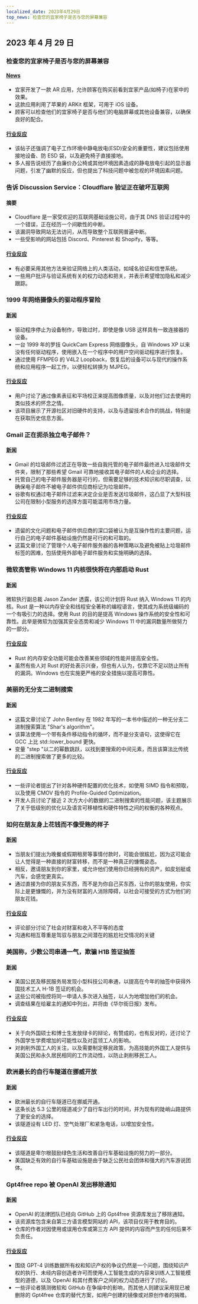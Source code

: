 ```yaml
---
localized_date: 2023年4月29日
top_news: 检查您的宜家椅子是否与您的屏幕兼容
---
```




## 2023 年 4 月 29 日

### 检查您的宜家椅子是否与您的屏幕兼容

#### [News](https://mastodon.social/@haeckerfelix/110272427676278609)

- 宜家开发了一款 AR 应用，允许顾客在购买前看到宜家产品(如椅子)在家中的效果。
- 这款应用利用了苹果的 ARKit 框架，可用于 iOS 设备。
- 顾客可以检查他们的宜家椅子是否与他们的电脑屏幕或其他设备兼容，以确保良好的配合。

#### [行业反应](http://news.ycombinator.com/item?id=35742476)

- 该帖子还强调了电子工作环境中静电放电(ESD)安全的重要性，建议包括使用接地设备、防 ESD 袋，以及避免椅子直接接地。
- 多人报告说经历了由廉价办公椅或其他环境因素造成的静电放电引起的显示器问题，引发了幽默的反应，但也提出了科技问题中被忽视的环境因素问题。

### 告诉 Discussion Service：Cloudflare 验证正在破坏互联网

#### 摘要

- Cloudflare 是一家受欢迎的互联网基础设施公司，由于其 DNS 验证过程中的一个错误，正在经历一个间歇性的中断。
- 该漏洞导致网站无法访问，从而导致整个互联网普遍中断。
- 一些受影响的网站包括 Discord、Pinterest 和 Shopify，等等。

#### [行业反应](http://news.ycombinator.com/item?id=35742606)

- 有必要采用其他方法来验证网络上的人类活动，如域名验证和信誉系统。
- 一些用户批评与验证系统有关的权力动态和把关，并表示希望增加隐私和减少跟踪。

### 1999 年网络摄像头的驱动程序冒险

#### [新闻](https://blog.benjojo.co.uk/post/quickcam-usb-userspace-driver)

- 驱动程序停止为设备制作，导致过时，即使是像 USB 这样具有一致连接器的设备。
- 一台 1999 年的罗技 QuickCam Express 网络摄像头，自 Windows XP 以来没有任何驱动程序，使用嵌入在一个程序中的用户空间驱动程序进行恢复。
- 通过使用 FFMPEG 的 V4L2 Loopback，恢复后的设备可以与现代的操作系统和应用程序一起工作，以便轻松转换为 MJPEG。

#### [行业反应](http://news.ycombinator.com/item?id=35740001)

- 用户讨论了通过像素表征和平场校正来提高图像质量，以及对他们过去使用的类似技术的怀念之情。
- 该项目展示了开源社区对旧硬件的支持，以及与遗留技术合作的挑战，特别是在获取历史信息方面。

### Gmail 正在扼杀独立电子邮件？

#### [新闻](https://tutanota.com/blog/posts/gmail-independent-email)

- Gmail 的垃圾邮件过滤正在导致一些自我托管的电子邮件最终进入垃圾邮件文件夹，限制了那些希望 Gmail 可靠地接收其电子邮件的人和企业的选择。
- 托管自己的电子邮件服务器是可行的，但需要足够的技术知识和尽职调查，以确保电子邮件不被电子邮件供应商标记为垃圾邮件。
- 谷歌有权通过电子邮件过滤来决定企业是否发送垃圾邮件，这凸显了大型科技公司在限制小型服务的选择方面可能滥用市场力量。

#### [行业反应](http://news.ycombinator.com/item?id=35744888)

- 遗留的文化问题和电子邮件供应商的深口袋被认为是互操作性的主要问题，运行自己的电子邮件基础设施仍然是可行的和可取的。
- 这篇文章讨论了管理个人电子邮件服务器的各种策略以及避免被贴上垃圾邮件标签的困难，包括使用外部电子邮件服务和实施明确的选择。

### 微软高管称 Windows 11 内核很快将在内部启动 Rust

#### [新闻](https://www.neowin.net/news/senior-microsoft-exec-says-windows-11-kernel-will-soon-be-booting-with-rust-inside/)

微软执行副总裁 Jason Zander 透露，该公司计划将 Rust 纳入 Windows 11 的内核。Rust 是一种以内存安全和线程安全著称的编程语言，使其成为系统级编码的一个有吸引力的选择。使用 Rust 的目的是提高 Windows 操作系统的安全性和可靠性。此举是微软为加强其安全态势和减少 Windows 11 中的漏洞数量所做努力的一部分。

#### [行业反应](http://news.ycombinator.com/item?id=35738829)

- Rust 的内存安全功能可能会改善某些领域的性能并提高安全性。
- 虽然有些人对 Rust 的好处表示兴奋，但也有人认为，仅靠它不足以防止所有的漏洞。Windows 也在实施更严格的安全措施以提高可靠性。

### 美丽的无分支二进制搜索

#### [新闻](https://probablydance.com/2023/04/27/beautiful-branchless-binary-search/)

- 这篇文章讨论了 John Bentley 在 1982 年写的一本书中描述的一种无分支二进制搜索算法 "Shar's algorithm"。
- 该算法使用一个带有条件移动指令的循环，而不是分支语句，这使得它在 GCC 上比 std::lower_bound 更快。
- 变量 "step "以二的幂数跳跃，以找到要搜索的中间元素，而且该算法比传统的二进制搜索做了更多的比较。

#### [行业反应](http://news.ycombinator.com/item?id=35737862)

- 一些评论者提出了针对各种硬件配置的优化技术，如使用 SIMD 指令和预取，以及使用 CMOV 指令的 Profile-Guided Optimization。
- 开发人员讨论了接近 2 次方大小的数据的二进制搜索的性能问题，该主题展示了关于低级别的优化以及语言可移植性和硬件特性之间的权衡的各种观点。

### 如何在朋友身上花钱而不像受贿的样子

#### [新闻](https://billmei.net/blog/bribe-friends)

- 当朋友们提出为晚餐或假期租房等事情付款时，可能会很尴尬，因为这可能会让人觉得是一种直接的财富转移，而不是一种真正的慷慨姿态。
- 相反，邀请朋友到你的家里，或允许他们使用你已经拥有的资产，如皮划艇或汽车，会感觉更真实。
- 通过直接为你的朋友买东西，而不是为你自己买东西，让你的朋友使用，你实际上是更慷慨的，并为没有财富的人消除障碍，以社会可接受的方式为他们的朋友花钱。

#### [行业反应](http://news.ycombinator.com/item?id=35740277)

- 评论部分讨论了社会对财富和收入不平等的态度
- 沟通和相互尊重是驾驭与朋友之间潜在的尴尬社交情况的关键

### 美国称，少数公司串通一气，欺骗 H1B 签证抽签

#### [新闻](https://www.wsj.com/articles/u-s-says-some-companies-cheat-h-1b-lottery-driving-record-applications-1a3e4fd)

- 美国公民及移民服务局发现小型科技公司串通，以提高在今年的抽签中获得外国技术工人 H-1B 签证的机会。
- 这些公司被指控将同一申请人多次进入抽签，以人为地增加他们的机会。
- 调查结果在给雇主的通知中列出，并将由《华尔街日报》发布。

#### [行业反应](http://news.ycombinator.com/item?id=35741609)

- 关于向外国硕士和博士生发放绿卡的辩论，有赞成的，也有反对的，还讨论了外国学生学费增加的可能性以及对蓝领工人的影响。
- 对剥削外国工人的关注，以及需要制定移民政策，为高技能的外国工人提供与美国公民和永久居民相同的工作流动性，以防止剥削移民工人。

### 欧洲最长的自行车隧道在挪威开放

#### [新闻](https://reasonstobecheerful.world/europes-longest-bicycling-tunnel-opens-in-norway/)

- 欧洲最长的自行车隧道已在挪威开通。
- 这条长达 5.3 公里的隧道减少了自行车出行的时间，并为现有的陡峭山路提供了更安全的选择。
- 该隧道设有 LED 灯、空气处理厂和紧急电话，以增加安全性。

#### [行业反应](http://news.ycombinator.com/item?id=35738231)

- 该隧道是卑尔根鼓励绿色生活和改善自行车基础设施的努力的一部分。
- 美国缺乏有效的自行车基础设施是由于缺乏公民社会团体和强大的汽车游说团体。

### Gpt4free repo 被 OpenAI 发出移除通知

#### [新闻](https://github.com/xtekky/gpt4free)

- OpenAI 的法律团队已经向 GitHub 上的 Gpt4free 资源库发出了移除通知。
- 该资源库包含来自第三方语言模型网站的 API，该项目仅用于教育目的。
- 仓库的作者对因使用或误用仓库或第三方 API 提供的内容而产生的任何后果不负责任。

#### [行业反应](http://news.ycombinator.com/item?id=35740836)

- 围绕 GPT-4 训练数据所有权和知识产权的争议仍然是一个问题，围绕知识产权的执行、未经内容创造者许可而使用人工智能生成的内容来训练人工智能模型的道德，以及 OpenAI 和其付费客户之间的权力动态进行了讨论。
- 一些评论者猜测微软和 GitHub 在争端中的影响，而其他人则建议采用现已被删除的 Gpt4free 仓库的替代方案，如用户创建的镜像或对原创作者的捐赠。


